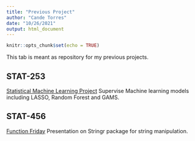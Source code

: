 ```yaml
---
title: "Previous Project"
author: "Cande Torres"
date: "10/26/2021"
output: html_document
---
```


```r
knitr::opts_chunk$set(echo = TRUE)
```

This tab is meant as repository for my previous projects.

## STAT-253
[Statistical Machine Learning Project](project/project-work.html)
Supervise Machine learning models including LASSO, Random Forest and GAMS.

## STAT-456
[Function Friday](FunctionFriday.html)
Presentation on Stringr package for string manipulation.
